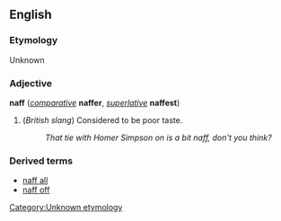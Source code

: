 ==English==
===Etymology===
Unknown<!--OED has not accepted the commented-out version here -->[[Category:Unknown etymology]]
<!--Needs to be verified:
It is derived from the [[polaris]] word ''naph'', and no doubt was popularised and hence changed its spelling due to be used on the BBC radio programme <i>Round the Horne</i> by Julian and Sandy in the 1960s.
-->

===Adjective===
'''naff''' (''[[comparative]]'' '''naffer''', ''[[superlative]]'' '''naffest''')

#(''British slang'') Considered to be poor taste.
#:''That tie with Homer Simpson on is a bit naff, don't you think?''

===Derived terms===
*[[naff all]]
*[[naff off]]